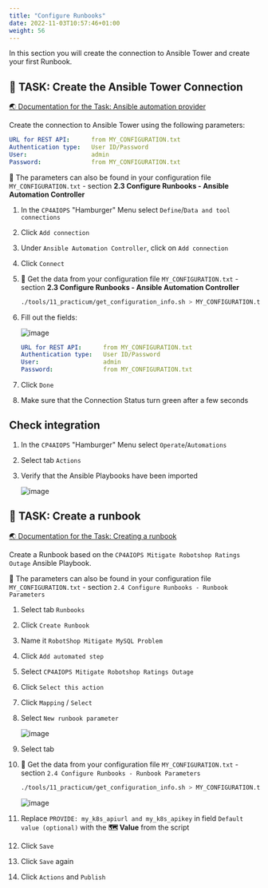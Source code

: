 ```yaml
---
title: "Configure Runbooks"
date: 2022-11-03T10:57:46+01:00
weight: 56
---
```




In this section you will create the connection to Ansible Tower and create your first Runbook.


## 🚀 TASK: Create the Ansible Tower Connection

<a href="https://www.ibm.com/docs/en/cloud-paks/cloud-pak-watson-aiops/3.7.0?topic=connections-ansible" target="_blank" >🌏 Documentation for the Task: Ansible automation provider</a>




Create the connection to Ansible Tower using the following parameters:

```yaml
URL for REST API:      from MY_CONFIGURATION.txt
Authentication type:   User ID/Password
User:                  admin
Password:              from MY_CONFIGURATION.txt
```

<InlineNotification kind="success">

🔎 The parameters can also be found in your configuration file `MY_CONFIGURATION.txt` - section  **2.3 Configure Runbooks - Ansible Automation Controller**

</InlineNotification>



<Accordion>
<AccordionItem title="💡 Need Help?">





1. In the `CP4AIOPS` "Hamburger" Menu select `Define`/`Data and tool connections`
1. Click `Add connection`
1. Under `Ansible Automation Controller`, click on `Add connection`
1. Click `Connect`

1. 🔎 Get the data from your configuration file `MY_CONFIGURATION.txt` - section  **2.3 Configure Runbooks - Ansible Automation Controller**

    ```bash
    ./tools/11_practicum/get_configuration_info.sh > MY_CONFIGURATION.txt
    ```

1. Fill out the fields:

	![image](./../images/29_runbook.png)

	```yaml
	URL for REST API:      from MY_CONFIGURATION.txt
	Authentication type:   User ID/Password
	User:                  admin
	Password:              from MY_CONFIGURATION.txt

1. Click `Done`

1. Make sure that the Connection Status turn green after a few seconds

## Check integration

1. In the `CP4AIOPS` "Hamburger" Menu select `Operate`/`Automations`
1. Select tab `Actions`
1. Verify that the Ansible Playbooks have been imported

	![image](./../images/30_runbook.png)

</AccordionItem>
</Accordion>



## 🚀 TASK: Create a runbook

<a href="https://www.ibm.com/docs/en/cloud-paks/cloud-pak-watson-aiops/3.7.0?topic=library-create-runbook" target="_blank" >🌏 Documentation for the Task: Creating a runbook</a>

Create a Runbook based on the `CP4AIOPS Mitigate Robotshop Ratings Outage` Ansible Playbook.


<InlineNotification kind="success">

🔎 The parameters can also be found in your configuration file `MY_CONFIGURATION.txt` - section  `2.4 Configure Runbooks - Runbook Parameters` 

</InlineNotification>


<Accordion>
<AccordionItem title="💡 Need Help?">




1. Select tab `Runbooks`
1. Click `Create Runbook`
1. Name it `RobotShop Mitigate MySQL Problem`
1. Click `Add automated step`
1. Select `CP4AIOPS Mitigate Robotshop Ratings Outage`
1. Click `Select this action`
1. Click `Mapping` / `Select`
1. Select `New runbook parameter`

	![image](./../images/31_runbook.png)

1. Select tab 

1. 🔎 Get the data from your configuration file `MY_CONFIGURATION.txt` - section  `2.4 Configure Runbooks - Runbook Parameters` 

    ```bash
    ./tools/11_practicum/get_configuration_info.sh > MY_CONFIGURATION.txt
    ```

	![image](./../images/32_runbook.png)

1. Replace `PROVIDE: my_k8s_apiurl and my_k8s_apikey` in field `Default value (optional)` with the **🗺️ Value** from the script

1. Click `Save`
1. Click `Save` again
1. Click `Actions` and `Publish`

</AccordionItem>
</Accordion>